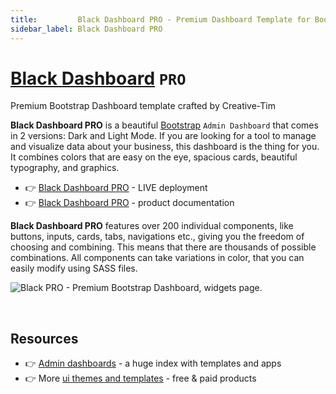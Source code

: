 ```yaml
---
title:         Black Dashboard PRO - Premium Dashboard Template for Bootstrap 4
sidebar_label: Black Dashboard PRO
---
```


# [Black Dashboard](https://www.creative-tim.com/product/black-dashboard?AFFILIATE=128200) `PRO`

<SubHeading>Premium Bootstrap Dashboard template crafted by Creative-Tim</SubHeading>

**Black Dashboard PRO** is a beautiful [Bootstrap](https://www.admin-dashboards.com/bootstrap-5-templates/) `Admin Dashboard` that comes in 2 versions: Dark and Light Mode. 
If you are looking for a tool to manage and visualize data about your business, this dashboard is the thing for you. 
It combines colors that are easy on the eye, spacious cards, beautiful typography, and graphics.

- 👉 [Black Dashboard PRO](https://bit.ly/3h5oRBI) - LIVE deployment
- 👉 [Black Dashboard PRO](https://bit.ly/3eq8HkR) - product documentation

**Black Dashboard PRO** features over 200 individual components, like buttons, inputs, cards, tabs, navigations etc., giving you the freedom of choosing and combining. 
This means that there are thousands of possible combinations. All components can take variations in color, that you can easily modify using SASS files. 

![Black PRO - Premium Bootstrap Dashboard, widgets page.](https://user-images.githubusercontent.com/51070104/224479680-baf7cf20-4eba-4b33-aa8e-b00b8349e2ff.png)

<br />

## Resources

- 👉 [Admin dashboards](https://www.admin-dashboards.com/) - a huge index with templates and apps
- 👉 More [ui themes and templates](https://www.ui-themes.com/) - free & paid products
